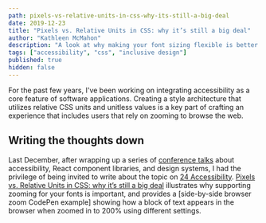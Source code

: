 ```yaml
---
path: pixels-vs-relative-units-in-css-why-its-still-a-big-deal
date: 2019-12-23
title: "Pixels vs. Relative Units in CSS: why it’s still a big deal"
author: "Kathleen McMahon"
description: "A look at why making your font sizing flexible is better for your users."
tags: ["accessibility", "css", "inclusive design"]
published: true
hidden: false
---
```


For the past few years, I've been working on integrating accessibility as a core feature of software applications. Creating a style architecture that utilizes relative CSS units and unitless values is a key part of crafting an experience that includes users that rely on zooming to browse the web.

## Writing the thoughts down

Last December, after wrapping up a series of [conference talks](https://noti.st/resource11) about accessibility, React component libraries, and design systems, I had the privilege of being invited to write about the topic on [24 Accessibility](https://twitter.com/24accessibility). [Pixels vs. Relative Units in CSS: why it’s still a big deal](https://www.24a11y.com/2019/pixels-vs-relative-units-in-css-why-its-still-a-big-deal/) illustrates why supporting zooming for your fonts is important, and provides a [side-by-side browser zoom CodePen example] showing how a block of text appears in the browser when zoomed in to 200% using different settings.

